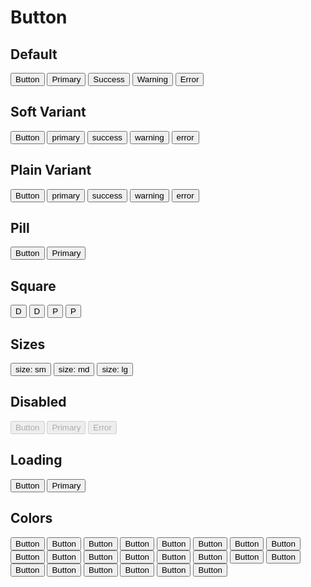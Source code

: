 
# Button

## Default

<div class="flex flex-wrap gap-2">
  <Button>Button</Button>
  <Button color="primary">Primary</Button>
  <Button color="success">Success</Button>
  <Button color="warning">Warning</Button>
  <Button color="error">Error</Button>
</div>

## Soft Variant

<div class="flex flex-wrap gap-2">
  <Button variant="soft">Button</Button>
  <Button variant="soft" color="primary">
    primary
  </Button>
  <Button variant="soft" color="success">
    success
  </Button>
  <Button variant="soft" color="warning">
    warning
  </Button>
  <Button variant="soft" color="error">
    error
  </Button>
</div>

## Plain Variant

<div class="flex flex-wrap gap-2">
  <Button variant="plain">Button</Button>
  <Button variant="plain" color="primary">
    primary
  </Button>
  <Button variant="plain" color="success">
    success
  </Button>
  <Button variant="plain" color="warning">
    warning
  </Button>
  <Button variant="plain" color="error">
    error
  </Button>
</div>

## Pill

<div class="flex flex-wrap gap-2">
  <Button pill>Button</Button>
  <Button color="primary" pill>
    Primary
  </Button>
</div>

## Square

<div class="flex flex-wrap gap-2">
  <Button square>D</Button>
  <Button square pill>
    D
  </Button>
  <Button color="primary" square>
    P
  </Button>

  <Button color="primary" square pill>
    P
  </Button>
</div>

## Sizes

<div class="flex flex-wrap items-center gap-2">
  <Button color="primary" size="sm">
    size: sm
  </Button>
  <Button color="primary" size="md">
    size: md
  </Button>
  <Button color="primary" size="lg">
    size: lg
  </Button>
</div>

## Disabled

<div class="flex flex-wrap gap-2">
  <Button disabled>Button</Button>
  <Button color="primary" disabled>
    Primary
  </Button>
  <Button color="error" disabled>
    Error
  </Button>
</div>

## Loading

<div class="flex flex-wrap gap-2">
  <Button loading>Button</Button>
  <Button color="primary" loading>
    Primary
  </Button>
</div>

## Colors

<div class="flex flex-wrap gap-2">
  <Button color="slate">Button</Button>
  <Button color="gray">Button</Button>
  <Button color="zinc">Button</Button>
  <Button color="neutral">Button</Button>
  <Button color="stone">Button</Button>
  <Button color="red">Button</Button>
  <Button color="orange">Button</Button>
  <Button color="amber">Button</Button>
  <Button color="yellow">Button</Button>
  <Button color="lime">Button</Button>
  <Button color="green">Button</Button>
  <Button color="emerald">Button</Button>
  <Button color="teal">Button</Button>
  <Button color="cyan">Button</Button>
  <Button color="sky">Button</Button>
  <Button color="blue">Button</Button>
  <Button color="indigo">Button</Button>
  <Button color="violet">Button</Button>
  <Button color="purple">Button</Button>
  <Button color="fuchsia">Button</Button>
  <Button color="pink">Button</Button>
  <Button color="rose">Button</Button>
</div>
